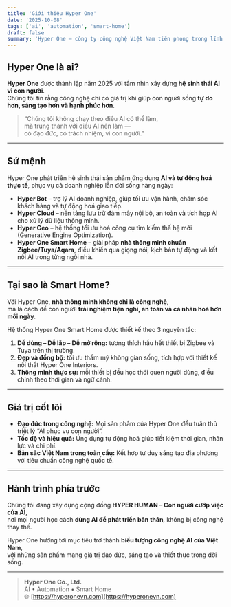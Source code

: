 ```yaml
---
title: 'Giới thiệu Hyper One'
date: '2025-10-08'
tags: ['ai', 'automation', 'smart-home']
draft: false
summary: 'Hyper One – công ty công nghệ Việt Nam tiên phong trong lĩnh vực AI, tự động hoá và nhà thông minh.'
---
```


## Hyper One là ai?

**Hyper One** được thành lập năm 2025 với tầm nhìn xây dựng **hệ sinh thái AI vì con người**.  
Chúng tôi tin rằng công nghệ chỉ có giá trị khi giúp con người sống **tự do hơn, sáng tạo hơn và hạnh phúc hơn**.

> “Chúng tôi không chạy theo điều AI có thể làm,  
> mà trung thành với điều AI nên làm —  
> có đạo đức, có trách nhiệm, vì con người.”

---

## Sứ mệnh

Hyper One phát triển hệ sinh thái sản phẩm ứng dụng **AI và tự động hoá thực tế**, phục vụ cả doanh nghiệp lẫn đời sống hàng ngày:

- **Hyper Bot** – trợ lý AI doanh nghiệp, giúp tối ưu vận hành, chăm sóc khách hàng và tự động hoá giao tiếp.
- **Hyper Cloud** – nền tảng lưu trữ đám mây nội bộ, an toàn và tích hợp AI cho xử lý dữ liệu thông minh.
- **Hyper Geo** – hệ thống tối ưu hoá công cụ tìm kiếm thế hệ mới (Generative Engine Optimization).
- **Hyper One Smart Home** – giải pháp **nhà thông minh chuẩn Zigbee/Tuya/Aqara**, điều khiển qua giọng nói, kịch bản tự động và kết nối AI trong từng ngôi nhà.

---

## Tại sao là Smart Home?

Với Hyper One, **nhà thông minh không chỉ là công nghệ**,  
mà là cách để con người **trải nghiệm tiện nghi, an toàn và cá nhân hoá hơn mỗi ngày**.

Hệ thống Hyper One Smart Home được thiết kế theo 3 nguyên tắc:

1. **Dễ dùng – Dễ lắp – Dễ mở rộng:** tương thích hầu hết thiết bị Zigbee và Tuya trên thị trường.
2. **Đẹp và đồng bộ:** tối ưu thẩm mỹ không gian sống, tích hợp với thiết kế nội thất Hyper One Interiors.
3. **Thông minh thực sự:** mỗi thiết bị đều học thói quen người dùng, điều chỉnh theo thời gian và ngữ cảnh.

---

## Giá trị cốt lõi

- **Đạo đức trong công nghệ:** Mọi sản phẩm của Hyper One đều tuân thủ triết lý “AI phục vụ con người”.
- **Tốc độ và hiệu quả:** Ứng dụng tự động hoá giúp tiết kiệm thời gian, nhân lực và chi phí.
- **Bản sắc Việt Nam trong toàn cầu:** Kết hợp tư duy sáng tạo địa phương với tiêu chuẩn công nghệ quốc tế.

---

## Hành trình phía trước

Chúng tôi đang xây dựng cộng đồng **HYPER HUMAN – Con người cướp việc của AI**,  
nơi mọi người học cách **dùng AI để phát triển bản thân**, không bị công nghệ thay thế.

Hyper One hướng tới mục tiêu trở thành **biểu tượng công nghệ AI của Việt Nam**,  
với những sản phẩm mang giá trị đạo đức, sáng tạo và thiết thực trong đời sống.

---

> **Hyper One Co., Ltd.**  
> AI • Automation • Smart Home  
> 🌐 [https://hyperonevn.com](https://hyperonevn.com)
